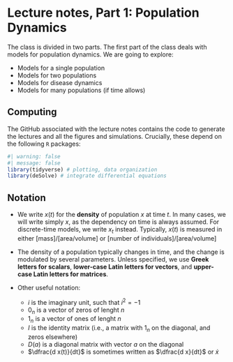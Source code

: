 # Lecture notes, Part 1: Population Dynamics

The class is divided in two parts. The first part of the class deals with models for population dynamics. We are going to explore:

- Models for a single population
- Models for two populations
- Models for disease dynamics
- Models for many populations (if time allows)

## Computing

The GitHub associated with the lecture notes contains the code to generate the lectures and all the figures and simulations. Crucially, these depend on the following `R` packages:

```r
#| warning: false
#| message: false
library(tidyverse) # plotting, data organization
library(deSolve) # integrate differential equations
```

## Notation

- We write $x(t)$ for the **density** of population $x$ at time $t$. In many cases, we will write simply $x$, as the dependency on time is always assumed. For discrete-time models, we write $x_t$ instead. Typically, $x(t)$ is measured in either $[\text{mass}]/[\text{area/volume}]$ or $[\text{number of individuals}]/[\text{area/volume}]$

- The density of a population typically changes in time, and the change is modulated by several parameters. Unless specified, we use **Greek letters for scalars**, **lower-case Latin letters for vectors**, and **upper-case Latin letters for matrices**. 

- Other useful notation: 
  - $i$ is the imaginary unit, such that $i^2 = -1$
  - $0_n$ is a vector of zeros of lenght $n$
  - $1_n$ is a vector of ones of lenght $n$
  - $I$ is the identity matrix (i.e., a matrix with $1_n$ on the diagonal, and zeros elsewhere)
  - $D(a)$ is a diagonal matrix with vector $a$ on the diagonal
  - $\dfrac{d x(t)}{dt}$ is sometimes written as $\dfrac{d x}{dt}$ or $\dot{x}$
